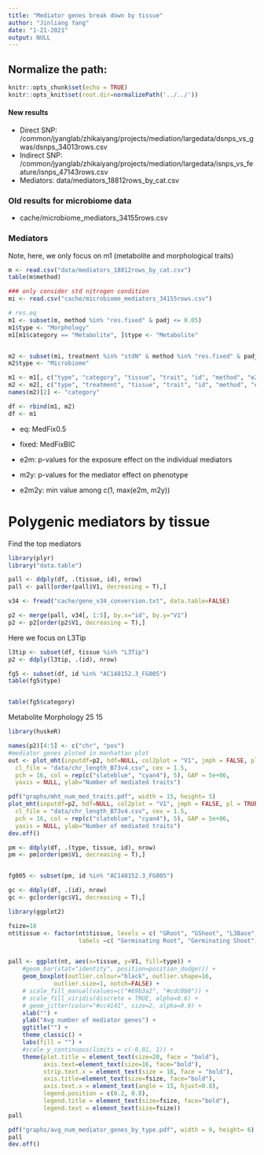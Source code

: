 ```yaml
---
title: "Mediator genes break down by tissue"
author: "Jinliang Yang"
date: "1-21-2021"
output: NULL
---
```



## Normalize the path:

```r
knitr::opts_chunk$set(echo = TRUE) 
knitr::opts_knit$set(root.dir=normalizePath('../../')) 
```

#### New results

- Direct SNP: /common/jyanglab/zhikaiyang/projects/mediation/largedata/dsnps_vs_gwas/dsnps_34013rows.csv
- Indirect SNP: /common/jyanglab/zhikaiyang/projects/mediation/largedata/isnps_vs_feature/isnps_47143rows.csv
- Mediators: data/mediators_18812rows_by_cat.csv

### Old results for microbiome data

- cache/microbiome_mediators_34155rows.csv



### Mediators

Note, here, we only focus on m1 (metabolite and morphological traits)
```r
m <- read.csv("data/mediators_18812rows_by_cat.csv")
table(m$method)

### only consider std nitrogen condition
mi <- read.csv("cache/microbiome_mediators_34155rows.csv")

# res.eq
m1 <- subset(m, method %in% "res.fixed" & padj <= 0.05)
m1$type <- "Morphology"
m1[m1$category == "Metabolite", ]$type <- "Metabolite"


m2 <- subset(mi, treatment %in% "stdN" & method %in% "res.fixed" & padj <= 0.05)
m2$type <- "Microbiome"

m1 <- m1[, c("type", "category", "tissue", "trait", "id", "method", "e2m", "m2y","e2m2y","padj","coef")]
m2 <- m2[, c("type", "treatment", "tissue", "trait", "id", "method", "e2m", "m2y","e2m2y","padj","coef")]
names(m2)[2] <- "category"

df <- rbind(m1, m2) 
df <- m1
```
- eq: MedFix0.5
- fixed: MedFixBIC

- e2m: p-values for the exposure effect on the individual mediators
- m2y: p-values for the mediator effect on phenotype
- e2m2y: min value among c(1, max(e2m, m2y))



# Polygenic mediators by tissue


Find the top mediators

```r
library(plyr)
library("data.table")

pall <- ddply(df, .(tissue, id), nrow)
pall <- pall[order(pall$V1, decreasing = T),]

v34 <- fread("cache/gene_v34_conversion.txt", data.table=FALSE)

p2 <- merge(pall, v34[, 1:5], by.x="id", by.y="V1")
p2 <- p2[order(p2$V1, decreasing = T),]
```



Here we focus on L3Tip

```r
l3tip <- subset(df, tissue %in% "L3Tip")
p2 <- ddply(l3tip, .(id), nrow)

fg5 <- subset(df, id %in% "AC148152.3_FG005")
table(fg5$type)


table(fg5$category)
```
Metabolite Morphology 
        25         15
        


```r
library(huskeR)

names(p2)[4:5] <- c("chr", "pos")
#mediator genes ploted in manhattan plot
out <- plot_mht(inputdf=p2, hdf=NULL, col2plot = "V1", jmph = FALSE, pl = TRUE,
  cl_file = "data/chr_length_B73v4.csv", cex = 1.5,
  pch = 16, col = rep(c("slateblue", "cyan4"), 5), GAP = 5e+06,
  yaxis = NULL, ylab="Number of mediated traits")

pdf("graphs/mht_num_med_traits.pdf", width = 15, height= 5)
plot_mht(inputdf=p2, hdf=NULL, col2plot = "V1", jmph = FALSE, pl = TRUE,
  cl_file = "data/chr_length_B73v4.csv", cex = 1.5,
  pch = 16, col = rep(c("slateblue", "cyan4"), 5), GAP = 5e+06,
  yaxis = NULL, ylab="Number of mediated traits")
dev.off()
```










```r
pm <- ddply(df, .(type, tissue, id), nrow)
pm <- pm[order(pm$V1, decreasing = T),]


fg005 <- subset(pm, id %in% "AC148152.3_FG005")

gc <- ddply(df, .(id), nrow)
gc <- gc[order(gc$V1, decreasing = T),]
```


```r
library(ggplot2)

fsize=18
nt$tissue <- factor(nt$tissue, levels = c( "GRoot", "GShoot", "L3Base", "L3Tip", "LMAD", "LMAN","Kern"),
                    labels =c( "Germinating Root", "Germinating Shoot", "Leaf 3 base", "Leaf 3 tip", "Adult leaf during the day", "Adult leaf at night","Kernels after pollination"))


pall <- ggplot(nt, aes(x=tissue, y=V1, fill=type)) +
    #geom_bar(stat="identity", position=position_dodge()) +
    geom_boxplot(outlier.colour="black", outlier.shape=16, 
             outlier.size=1, notch=FALSE) +
    # scale_fill_manual(values=c("#69b3a2", "#cdc0b0")) +
    # scale_fill_viridis(discrete = TRUE, alpha=0.6) +
    # geom_jitter(color="#cc4141", size=2, alpha=0.9) +
    xlab("") +
    ylab("Avg number of mediator genes") +
    ggtitle("") +
    theme_classic() +
    labs(fill = "") +
    #scale_y_continuous(limits = c(-0.01, 1)) +
    theme(plot.title = element_text(size=20, face = "bold"), 
          axis.text=element_text(size=16, face="bold"),
          strip.text.x = element_text(size = 16, face = "bold"),
          axis.title=element_text(size=fsize, face="bold"),
          axis.text.x = element_text(angle = 15, hjust=0.8),
          legend.position = c(0.2, 0.8), 
          legend.title = element_text(size=fsize, face="bold"),
          legend.text = element_text(size=fsize))
pall

pdf("graphs/avg_num_mediator_genes_by_type.pdf", width = 9, height= 6)
pall
dev.off()
```







